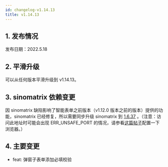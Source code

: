 ```yaml
---
id: changelog-v1.14.13
title: v1.14.13
---
```



## 1. 发布情况

发布日期：2022.5.18

<BundleList
  version="1.14.13"
  frontend="1.14.13"
  backend="1.14.12"
  font="1.13.0"
/>

## 2. 平滑升级

可以从任何版本平滑升级到 v1.14.13。

## 3. sinomatrix 依赖变更

因 sinomatrix 缺陷影响了智能表单之前版本（v1.12.0 版本之前的版本）提供的功能，sinomatrix 已经修复，所以需要同步升级 sinomatrix 到 [1.6.37](http://47.93.34.153:10080/sino-matrix/sino-matrix/blob/master/CHANGELOG.md) 。（注意：访问此地址时可能会出现 ERR_UNSAFE_PORT 的情况，请参看[这篇帖子](https://blog.csdn.net/kjcxmx/article/details/118122483)配置一下浏览器。）

## 4. 主要变更

- feat: 弹窗子表单添加必填校验
